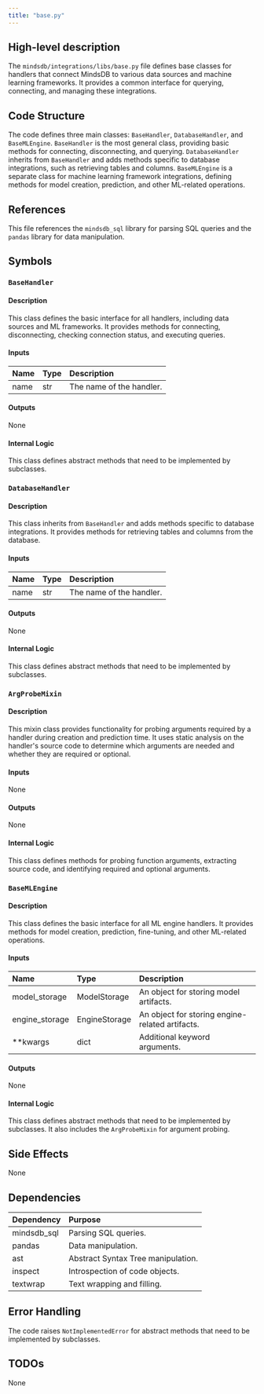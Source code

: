 ```yaml
---
title: "base.py"
---
```


## High-level description
The `mindsdb/integrations/libs/base.py` file defines base classes for handlers that connect MindsDB to various data sources and machine learning frameworks. It provides a common interface for querying, connecting, and managing these integrations.

## Code Structure
The code defines three main classes: `BaseHandler`, `DatabaseHandler`, and `BaseMLEngine`. `BaseHandler` is the most general class, providing basic methods for connecting, disconnecting, and querying. `DatabaseHandler` inherits from `BaseHandler` and adds methods specific to database integrations, such as retrieving tables and columns. `BaseMLEngine` is a separate class for machine learning framework integrations, defining methods for model creation, prediction, and other ML-related operations.

## References
This file references the `mindsdb_sql` library for parsing SQL queries and the `pandas` library for data manipulation.

## Symbols

### `BaseHandler`
#### Description
This class defines the basic interface for all handlers, including data sources and ML frameworks. It provides methods for connecting, disconnecting, checking connection status, and executing queries.

#### Inputs
| Name | Type | Description |
|:-----|:-----|:------------|
| name | str | The name of the handler. |

#### Outputs
None

#### Internal Logic
This class defines abstract methods that need to be implemented by subclasses.

### `DatabaseHandler`
#### Description
This class inherits from `BaseHandler` and adds methods specific to database integrations. It provides methods for retrieving tables and columns from the database.

#### Inputs
| Name | Type | Description |
|:-----|:-----|:------------|
| name | str | The name of the handler. |

#### Outputs
None

#### Internal Logic
This class defines abstract methods that need to be implemented by subclasses.

### `ArgProbeMixin`
#### Description
This mixin class provides functionality for probing arguments required by a handler during creation and prediction time. It uses static analysis on the handler's source code to determine which arguments are needed and whether they are required or optional.

#### Inputs
None

#### Outputs
None

#### Internal Logic
This class defines methods for probing function arguments, extracting source code, and identifying required and optional arguments.

### `BaseMLEngine`
#### Description
This class defines the basic interface for all ML engine handlers. It provides methods for model creation, prediction, fine-tuning, and other ML-related operations.

#### Inputs
| Name | Type | Description |
|:-----|:-----|:------------|
| model_storage | ModelStorage | An object for storing model artifacts. |
| engine_storage | EngineStorage | An object for storing engine-related artifacts. |
| **kwargs | dict | Additional keyword arguments. |

#### Outputs
None

#### Internal Logic
This class defines abstract methods that need to be implemented by subclasses. It also includes the `ArgProbeMixin` for argument probing.

## Side Effects
None

## Dependencies
| Dependency | Purpose |
|:-----------|:--------|
| mindsdb_sql | Parsing SQL queries. |
| pandas | Data manipulation. |
| ast | Abstract Syntax Tree manipulation. |
| inspect | Introspection of code objects. |
| textwrap | Text wrapping and filling. |

## Error Handling
The code raises `NotImplementedError` for abstract methods that need to be implemented by subclasses.

## TODOs
None
